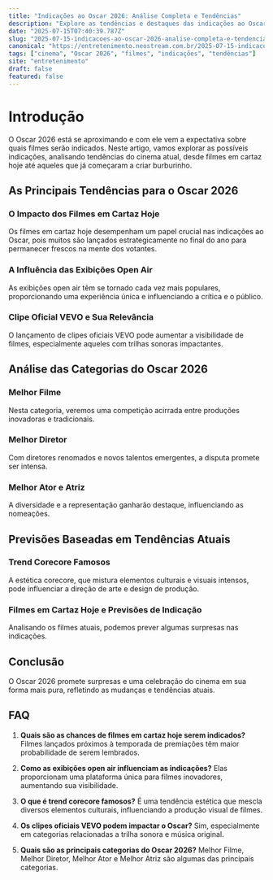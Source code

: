 ```yaml
---
title: "Indicações ao Oscar 2026: Análise Completa e Tendências"
description: "Explore as tendências e destaques das indicações ao Oscar 2026. Descubra novidades, previsões e o impacto dos filmes em cartaz hoje."
date: "2025-07-15T07:40:39.787Z"
slug: "2025-07-15-indicacoes-ao-oscar-2026-analise-completa-e-tendencias"
canonical: "https://entretenimento.neostream.com.br/2025-07-15-indicacoes-ao-oscar-2026-analise-completa-e-tendencias"
tags: ["cinema", "Oscar 2026", "filmes", "indicações", "tendências"]
site: "entretenimento"
draft: false
featured: false
---
```


# Introdução
O Oscar 2026 está se aproximando e com ele vem a expectativa sobre quais filmes serão indicados. Neste artigo, vamos explorar as possíveis indicações, analisando tendências do cinema atual, desde filmes em cartaz hoje até aqueles que já começaram a criar burburinho.

## As Principais Tendências para o Oscar 2026
### O Impacto dos Filmes em Cartaz Hoje
Os filmes em cartaz hoje desempenham um papel crucial nas indicações ao Oscar, pois muitos são lançados estrategicamente no final do ano para permanecer frescos na mente dos votantes.

### A Influência das Exibições Open Air
As exibições open air têm se tornado cada vez mais populares, proporcionando uma experiência única e influenciando a crítica e o público.

### Clipe Oficial VEVO e Sua Relevância
O lançamento de clipes oficiais VEVO pode aumentar a visibilidade de filmes, especialmente aqueles com trilhas sonoras impactantes.

## Análise das Categorias do Oscar 2026
### Melhor Filme
Nesta categoria, veremos uma competição acirrada entre produções inovadoras e tradicionais.

### Melhor Diretor
Com diretores renomados e novos talentos emergentes, a disputa promete ser intensa.

### Melhor Ator e Atriz
A diversidade e a representação ganharão destaque, influenciando as nomeações.

## Previsões Baseadas em Tendências Atuais
### Trend Corecore Famosos
A estética corecore, que mistura elementos culturais e visuais intensos, pode influenciar a direção de arte e design de produção.

### Filmes em Cartaz Hoje e Previsões de Indicação
Analisando os filmes atuais, podemos prever algumas surpresas nas indicações.

## Conclusão
O Oscar 2026 promete surpresas e uma celebração do cinema em sua forma mais pura, refletindo as mudanças e tendências atuais.

## FAQ
1. **Quais são as chances de filmes em cartaz hoje serem indicados?**
   Filmes lançados próximos à temporada de premiações têm maior probabilidade de serem lembrados.

2. **Como as exibições open air influenciam as indicações?**
   Elas proporcionam uma plataforma única para filmes inovadores, aumentando sua visibilidade.

3. **O que é trend corecore famosos?**
   É uma tendência estética que mescla diversos elementos culturais, influenciando a produção visual de filmes.

4. **Os clipes oficiais VEVO podem impactar o Oscar?**
   Sim, especialmente em categorias relacionadas a trilha sonora e música original.

5. **Quais são as principais categorias do Oscar 2026?**
   Melhor Filme, Melhor Diretor, Melhor Ator e Melhor Atriz são algumas das principais categorias.